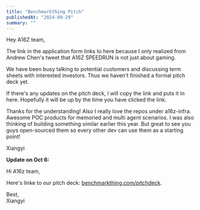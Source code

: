 ```yaml
---
title: "Benchmarkthing Pitch"
publishedAt: "2024-09-29"
summary: ""
---
```


Hey A16Z team,

The link in the application form links to here because I only realized from Andrew Chen's tweet that A16Z SPEEDRUN is not just about gaming.

We have been busy talking to potential customers and discussing term sheets with interested investors. Thus we haven't finished a formal pitch deck yet.

If there's any updates on the pitch deck, I will copy the link and puts it in here. Hopefully it will be up by the time you have clicked the link.

Thanks for the understanding! Also I really love the repos under a16z-infra. Awesome POC products for memoried and multi agent scenarios. I was also thinking of building something similar earlier this year. But great to see you guys open-sourced them so every other dev can use them as a starting point!

Xiangyi

**Update on Oct 6:**

Hi A16z team,

Here's linke to our pitch deck: [benchmarkthing.com/pitchdeck](https://pitch.com/v/benchmarkthing-ksfagc/).

Best,  
Xiangyi

